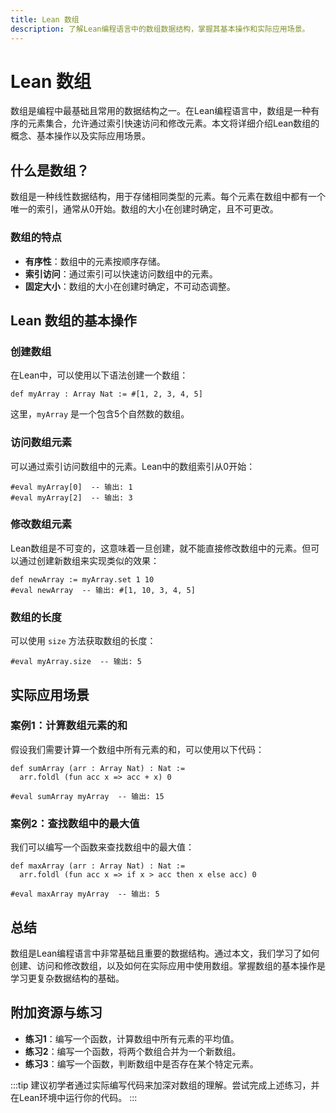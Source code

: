```yaml
---
title: Lean 数组
description: 了解Lean编程语言中的数组数据结构，掌握其基本操作和实际应用场景。
---
```


# Lean 数组

数组是编程中最基础且常用的数据结构之一。在Lean编程语言中，数组是一种有序的元素集合，允许通过索引快速访问和修改元素。本文将详细介绍Lean数组的概念、基本操作以及实际应用场景。

## 什么是数组？

数组是一种线性数据结构，用于存储相同类型的元素。每个元素在数组中都有一个唯一的索引，通常从0开始。数组的大小在创建时确定，且不可更改。

### 数组的特点
- **有序性**：数组中的元素按顺序存储。
- **索引访问**：通过索引可以快速访问数组中的元素。
- **固定大小**：数组的大小在创建时确定，不可动态调整。

## Lean 数组的基本操作

### 创建数组

在Lean中，可以使用以下语法创建一个数组：

```lean
def myArray : Array Nat := #[1, 2, 3, 4, 5]
```

这里，`myArray` 是一个包含5个自然数的数组。

### 访问数组元素

可以通过索引访问数组中的元素。Lean中的数组索引从0开始：

```lean
#eval myArray[0]  -- 输出: 1
#eval myArray[2]  -- 输出: 3
```

### 修改数组元素

Lean数组是不可变的，这意味着一旦创建，就不能直接修改数组中的元素。但可以通过创建新数组来实现类似的效果：

```lean
def newArray := myArray.set 1 10
#eval newArray  -- 输出: #[1, 10, 3, 4, 5]
```

### 数组的长度

可以使用 `size` 方法获取数组的长度：

```lean
#eval myArray.size  -- 输出: 5
```

## 实际应用场景

### 案例1：计算数组元素的和

假设我们需要计算一个数组中所有元素的和，可以使用以下代码：

```lean
def sumArray (arr : Array Nat) : Nat :=
  arr.foldl (fun acc x => acc + x) 0

#eval sumArray myArray  -- 输出: 15
```

### 案例2：查找数组中的最大值

我们可以编写一个函数来查找数组中的最大值：

```lean
def maxArray (arr : Array Nat) : Nat :=
  arr.foldl (fun acc x => if x > acc then x else acc) 0

#eval maxArray myArray  -- 输出: 5
```

## 总结

数组是Lean编程语言中非常基础且重要的数据结构。通过本文，我们学习了如何创建、访问和修改数组，以及如何在实际应用中使用数组。掌握数组的基本操作是学习更复杂数据结构的基础。

## 附加资源与练习

- **练习1**：编写一个函数，计算数组中所有元素的平均值。
- **练习2**：编写一个函数，将两个数组合并为一个新数组。
- **练习3**：编写一个函数，判断数组中是否存在某个特定元素。

:::tip
建议初学者通过实际编写代码来加深对数组的理解。尝试完成上述练习，并在Lean环境中运行你的代码。
:::
